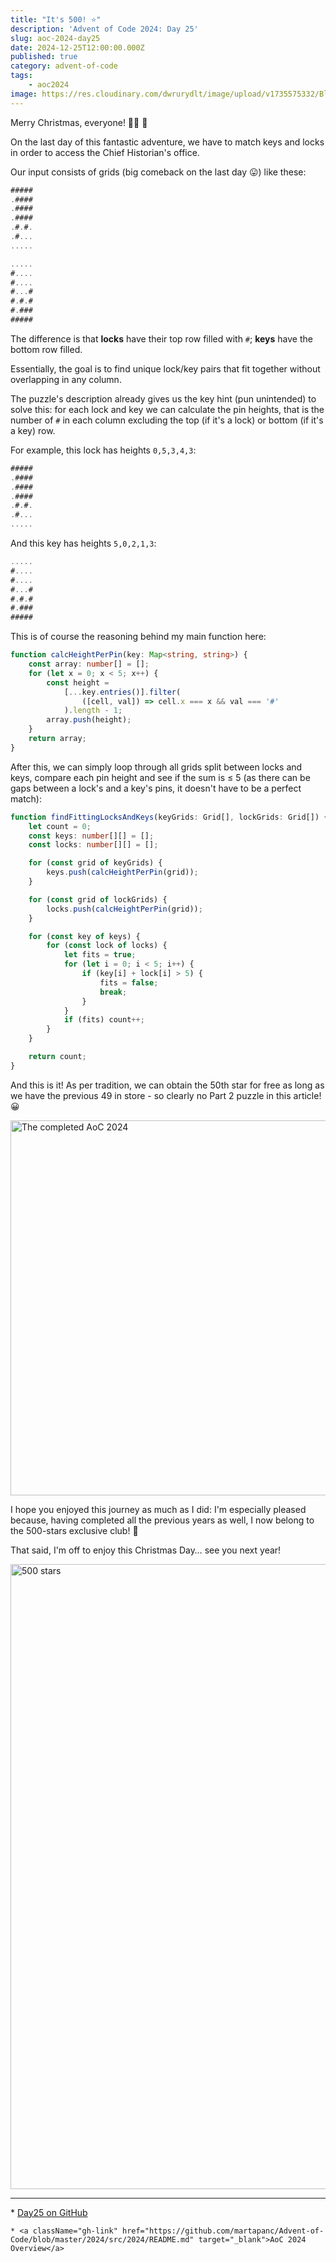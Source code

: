 ```yaml
---
title: "It's 500! ⭐"
description: 'Advent of Code 2024: Day 25'
slug: aoc-2024-day25
date: 2024-12-25T12:00:00.000Z
published: true
category: advent-of-code
tags:
    - aoc2024
image: https://res.cloudinary.com/dwrurydlt/image/upload/v1735575332/Blog/2024-day-25_yugzov.webp
---
```


Merry Christmas, everyone! 🎄🎅 🎁

On the last day of this fantastic adventure, we have to match keys and locks in order to access the Chief Historian's office.

Our input consists of grids (big comeback on the last day 😛) like these:

```ts
#####
.####
.####
.####
.#.#.
.#...
.....

.....
#....
#....
#...#
#.#.#
#.###
#####
```

The difference is that **locks** have their top row filled with `#`; **keys** have the bottom row filled.

Essentially, the goal is to find unique lock/key pairs that fit together without overlapping in any column.

The puzzle's description already gives us the key hint (pun unintended) to solve this: for each lock and key we can calculate the pin heights, that is the number of `#` in each column excluding the top (if it's a lock) or bottom (if it's a key) row.

For example, this lock has heights `0,5,3,4,3`:

```ts
#####
.####
.####
.####
.#.#.
.#...
.....
```

And this key has heights `5,0,2,1,3`:

```ts
.....
#....
#....
#...#
#.#.#
#.###
#####
```

This is of course the reasoning behind my main function here:

```ts
function calcHeightPerPin(key: Map<string, string>) {
    const array: number[] = [];
    for (let x = 0; x < 5; x++) {
        const height =
            [...key.entries()].filter(
                ([cell, val]) => cell.x === x && val === '#'
            ).length - 1;
        array.push(height);
    }
    return array;
}
```

After this, we can simply loop through all grids split between locks and keys, compare each pin height and see if the sum is ≤ 5 (as there can be gaps between a lock's and a key's pins, it doesn't have to be a perfect match):

```ts
function findFittingLocksAndKeys(keyGrids: Grid[], lockGrids: Grid[]) {
    let count = 0;
    const keys: number[][] = [];
    const locks: number[][] = [];

    for (const grid of keyGrids) {
        keys.push(calcHeightPerPin(grid));
    }

    for (const grid of lockGrids) {
        locks.push(calcHeightPerPin(grid));
    }

    for (const key of keys) {
        for (const lock of locks) {
            let fits = true;
            for (let i = 0; i < 5; i++) {
                if (key[i] + lock[i] > 5) {
                    fits = false;
                    break;
                }
            }
            if (fits) count++;
        }
    }

    return count;
}
```

And this is it! As per tradition, we can obtain the 50th star for free as long as we have the previous 49 in store - so clearly no Part 2 puzzle in this article! 😀

<div className='flex justify-center'>
    <img
        src='https://res.cloudinary.com/dwrurydlt/image/upload/v1735662507/Blog/AoC2024_c7flyb.webp'
        alt='The completed AoC 2024'
        width='600px'
    />
</div>

I hope you enjoyed this journey as much as I did: I'm especially pleased because, having completed all the previous years as well, I now belong to the 500-stars exclusive club! 🤩

That said, I'm off to enjoy this Christmas Day… see you next year!

<div className='flex justify-center'>
    <img
        src='https://res.cloudinary.com/dwrurydlt/image/upload/v1735662507/Blog/500_stars_a4zwh8.webp'
        alt='500 stars'
        width='1000px'
    />
</div>

---

<div className="flex flex-col gap-2">
    * <a className="gh-link" href="https://github.com/martapanc/Advent-of-Code/blob/master/2024/src/2024/day25/day25.ts" target="_blank">Day25 on GitHub</a>

    * <a className="gh-link" href="https://github.com/martapanc/Advent-of-Code/blob/master/2024/src/2024/README.md" target="_blank">AoC 2024 Overview</a>

</div>
